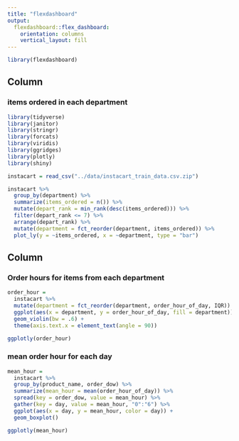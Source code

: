 ```yaml
---
title: "flexdashboard"
output: 
  flexdashboard::flex_dashboard:
    orientation: columns
    vertical_layout: fill
---
```


```r
library(flexdashboard)
```  

Column {data-width=650}
-----------------------------------------------------------------------

### items ordered in each department

```r
library(tidyverse)
library(janitor)
library(stringr)
library(forcats)
library(viridis)
library(ggridges)
library(plotly)
library(shiny)

instacart = read_csv("../data/instacart_train_data.csv.zip")

instacart %>%
  group_by(department) %>%
  summarize(items_ordered = n()) %>%
  mutate(depart_rank = min_rank(desc(items_ordered))) %>%
  filter(depart_rank <= 7) %>%
  arrange(depart_rank) %>%
  mutate(department = fct_reorder(department, items_ordered)) %>%
  plot_ly(y = ~items_ordered, x = ~department, type = "bar")
```

Column {data-width=350}
-----------------------------------------------------------------------

### Order hours for items from each department

```r
order_hour = 
  instacart %>%
  mutate(department = fct_reorder(department, order_hour_of_day, IQR)) %>%
  ggplot(aes(x = department, y = order_hour_of_day, fill = department)) + 
  geom_violin(bw = .6) +
  theme(axis.text.x = element_text(angle = 90))

ggplotly(order_hour)
```

### mean order hour for each day

```r
mean_hour =
  instacart %>%
  group_by(product_name, order_dow) %>%
  summarize(mean_hour = mean(order_hour_of_day)) %>%
  spread(key = order_dow, value = mean_hour) %>%
  gather(key = day, value = mean_hour, "0":"6") %>%
  ggplot(aes(x = day, y = mean_hour, color = day)) +
  geom_boxplot()

ggplotly(mean_hour)
```